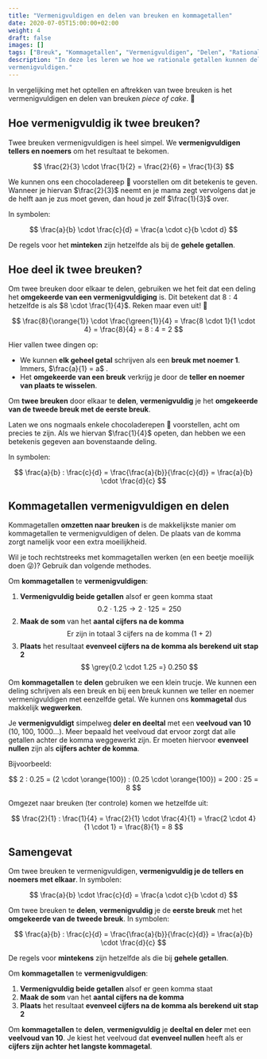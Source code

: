```yaml
---
title: "Vermenigvuldigen en delen van breuken en kommagetallen"
date: 2020-07-05T15:00:00+02:00
weight: 4
draft: false
images: []
tags: ["Breuk", "Kommagetallen", "Vermenigvuldigen", "Delen", "Rationale getallen", "Bewerkingen"]
description: "In deze les leren we hoe we rationale getallen kunnen delen en
vermenigvuldigen."
---
```

In vergelijking met het optellen en aftrekken van twee breuken is het vermenigvuldigen en delen van breuken *piece of cake*. 🍰

## Hoe vermenigvuldig ik twee breuken?
Twee breuken vermenigvuldigen is heel simpel. We **vermenigvuldigen tellers en noemers** om het resultaat te bekomen.

$$
\frac{2}{3} \cdot \frac{1}{2} = \frac{2}{6} = \frac{1}{3}
$$

We kunnen ons een chocoladereep 🍫 voorstellen om dit betekenis te geven. Wanneer je hiervan $\frac{2}{3}$ neemt en je mama zegt vervolgens dat je de helft <Mute text="($\frac{1}{2}$)"/> aan je zus moet geven, dan houd je zelf $\frac{1}{3}$ over.

In symbolen:

$$
\frac{a}{b} \cdot \frac{c}{d} = \frac{a \cdot c}{b \cdot d}
$$

De regels voor het **minteken** zijn hetzelfde als bij de **gehele getallen**.

## Hoe deel ik twee breuken?
Om twee breuken door elkaar te delen, gebruiken we het feit dat een deling het **omgekeerde van een vermenigvuldiging** is. Dit betekent dat $8 : 4$ hetzelfde is als $8 \cdot \frac{1}{4}$. Reken maar even uit! 🚀

$$
\frac{8}{\orange{1}} \cdot \frac{\green{1}}{4} = \frac{8 \cdot 1}{1 \cdot 4} = \frac{8}{4} = 8 : 4 = 2
$$

Hier vallen twee dingen op:
- We kunnen **elk geheel getal** schrijven als een **breuk met noemer 1**. Immers, $\frac{a}{1} = a$ <Mute text="($a \in \mathbb{R}$)"/>.
- Het **omgekeerde van een breuk** verkrijg je door de **teller en noemer van plaats te wisselen**.

Om **twee breuken** door elkaar te **delen**, **vermenigvuldig** je het **omgekeerde van de tweede breuk met de eerste breuk**. 

Laten we ons nogmaals enkele chocoladerepen 🍫 voorstellen, acht om precies te zijn. Als we hiervan $\frac{1}{4}$ opeten, dan hebben we een betekenis gegeven aan bovenstaande deling.

In symbolen:

$$
\frac{a}{b} : \frac{c}{d} = \frac{\frac{a}{b}}{\frac{c}{d}} = \frac{a}{b} \cdot \frac{d}{c}
$$

## Kommagetallen vermenigvuldigen en delen
Kommagetallen **omzetten naar breuken** is de makkelijkste manier om kommagetallen te vermenigvuldigen of delen. De plaats van de komma zorgt namelijk voor een extra moeilijkheid. 

Wil je toch rechtstreeks met kommagetallen werken (en een beetje moeilijk doen 😜)? Gebruik dan volgende methodes.

Om **kommagetallen** te **vermenigvuldigen**:
1. **Vermenigvuldig beide getallen** alsof er geen komma staat
   $$
   0.2 \cdot 1.25 \rightarrow 2 \cdot 125 = 250
   $$
2. **Maak de som** van het **aantal cijfers na de komma**
   $$
   \text{Er zijn in totaal 3 cijfers na de komma (1 + 2)}
   $$
3. **Plaats** het resultaat **evenveel cijfers na de komma als berekend uit stap 2**
   $$
   \grey{0.2 \cdot 1.25 =} 0.250
   $$

Om **kommagetallen** te **delen** gebruiken we een klein trucje. We kunnen een deling schrijven als een breuk en bij een breuk kunnen we teller en noemer vermenigvuldigen met eenzelfde getal. We kunnen ons **kommagetal** dus makkelijk **wegwerken**.

Je **vermenigvuldigt** simpelweg **deler en deeltal** met een **veelvoud van 10** (10, 100, 1000...). Meer bepaald het veelvoud dat ervoor zorgt dat alle getallen achter de komma weggewerkt zijn. Er moeten hiervoor **evenveel nullen** zijn als **cijfers achter de komma**.

Bijvoorbeeld:

$$
2 : 0.25 = (2 \cdot \orange{100}) : (0.25 \cdot \orange{100}) = 200 : 25 = 8
$$

Omgezet naar breuken (ter controle) komen we hetzelfde uit:

$$
\frac{2}{1} : \frac{1}{4} = \frac{2}{1} \cdot \frac{4}{1} = \frac{2 \cdot 4}{1 \cdot 1} = \frac{8}{1} = 8
$$

## Samengevat
<Attention title="Breuken vermenigvuldigen en delen">

Om twee breuken te vermenigvuldigen, **vermenigvuldig je de tellers en noemers met elkaar**.
In symbolen:

$$
\frac{a}{b} \cdot \frac{c}{d} = \frac{a \cdot c}{b \cdot d}
$$

Om twee breuken te **delen**, **vermenigvuldig** je de **eerste breuk** met het **omgekeerde van de tweede breuk**.
In symbolen:

$$
\frac{a}{b} : \frac{c}{d} = \frac{\frac{a}{b}}{\frac{c}{d}} = \frac{a}{b} \cdot \frac{d}{c}
$$

De regels voor **mintekens** zijn hetzelfde als die bij **gehele getallen**.
</Attention>

<Attention title="Kommagetallen vermenigvuldigen en delen">

Om **kommagetallen** te **vermenigvuldigen**:
1. **Vermenigvuldig beide getallen** alsof er geen komma staat
2. **Maak de som** van het **aantal cijfers na de komma**
3. **Plaats** het resultaat **evenveel cijfers na de komma als berekend uit stap 2**

Om **kommagetallen** te **delen**, **vermenigvuldig** je **deeltal en deler** met een **veelvoud van 10**. Je kiest het veelvoud dat **evenveel nullen** heeft als er **cijfers zijn achter het langste kommagetal**.
</Attention>